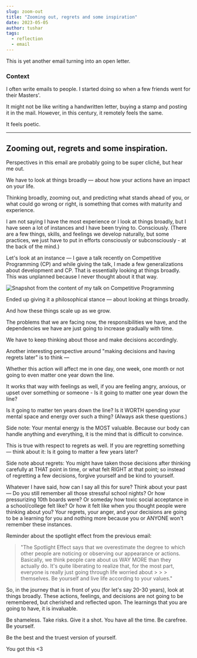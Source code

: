 ---
slug: zoom-out
title: "Zooming out, regrets and some inspiration"
date: 2023-05-05
author: tushar
tags:
  - reflection
  - email
---

This is yet another email turning into an open letter.

### Context

I often write emails to people. I started doing so when a few friends went for their Masters'. 

It might not be like writing a handwritten letter, buying a stamp and posting it in the mail. However, in this century, it remotely feels the same.  

It feels poetic.

___

## Zooming out, regrets and some inspiration.

Perspectives in this email are probably going to be super cliché, but hear me out. 

We have to look at things broadly — about how your actions have an impact on your life.

Thinking broadly, zooming out, and predicting what stands ahead of you, or what could go wrong or right, is something that comes with maturity and experience. 

I am not saying I have the most experience or I look at things broadly, but I have seen a lot of instances and I have been trying to. Consciously. (There are a few things, skills, and feelings we develop naturally, but some practices, we just have to put in efforts consciously or subconsciously - at the back of the mind.) 

Let's look at an instance — I gave a talk recently on Competitive Programming (CP) and while giving the talk, I made a few generalizations about development and CP. That is essentially looking at things broadly. This was unplanned because I never thought about it that way.

![Snapshot from the content of my talk on Competitive Programming](/images/zoom-out-1.png)

Ended up giving it a philosophical stance — about looking at things broadly. 

And how these things scale up as we grow. 

The problems that we are facing now, the responsibilities we have, and the dependencies we have are just going to increase gradually with time. 

We have to keep thinking about those and make decisions accordingly.

Another interesting perspective around "making decisions and having regrets later" is to think —

Whether this action will affect me in one day, one week, one month or not going to even matter one year down the line.

It works that way with feelings as well, if you are feeling angry, anxious, or upset over something or someone - Is it going to matter one year down the line?

Is it going to matter ten years down the line? Is it WORTH spending your mental space and energy over such a thing? (Always ask these questions.)

Side note: Your mental energy is the MOST valuable. Because our body can handle anything and everything, it is the mind that is difficult to convince. 

This is true with respect to regrets as well. If you are regretting something — think about it: Is it going to matter a few years later?  

Side note about regrets: You might have taken those decisions after thinking carefully at THAT point in time, or what felt RIGHT at that point; so instead of regretting a few decisions, forgive yourself and be kind to yourself.

Whatever I have said, how can I say all this for sure? Think about your past — Do you still remember all those stressful school nights? Or how pressurizing 10th boards were? Or someday how toxic social acceptance in a school/college felt like? Or how it felt like when you thought people were thinking about you? Your regrets, your anger, and your decisions are going to be a learning for you and nothing more because you or ANYONE won't remember these instances.

Reminder about the spotlight effect from the previous email:

> "The Spotlight Effect says that we overestimate the degree to which other people are noticing or observing our appearance or actions.
> Basically, we think people care about us WAY MORE than they actually do.
> It's quite liberating to realize that, for the most part, everyone is really just going through life worried about > > > themselves.
> Be yourself and live life according to your values."

So, in the journey that is in front of you (for let's say 20-30 years), look at things broadly. These actions, feelings, and decisions are not going to be remembered, but cherished and reflected upon. The learnings that you are going to have, it is invaluable. 

Be shameless. Take risks. Give it a shot. You have all the time. Be carefree. Be yourself. 

Be the best and the truest version of yourself.

You got this <3
